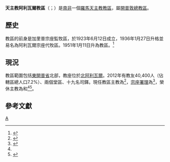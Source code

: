 {{Infobox Roman Catholic diocese
|Roman Catholic Diocese of = 天主教阿利瓦爾教區
|Latin name of diocese = Dioecesis Alivalensis
|border = catholic
|image = 
|caption = 
|location = [[南非|南非]]
|territory = 東開普省北部
|population = 40,400
|rite = [[羅馬禮|羅馬禮]]
|patron = 
|province = [[天主教開普敦總教區|開普敦]]
|established = 1923年
|cathedral = [[耶穌聖心主教座堂_(北阿利瓦爾)|耶穌聖心座堂]]
|副主教座堂 =
|leadership = 主教
|website = 
|pope = {{incumbent pope}}
|ordinary = {{link-de|若瑟·基齊托 (主教)|Joseph Kizito (Bischof)|若瑟·基齊托}}
|apostolic_admin = {{link-pl|亞當·穆夏韋克|Adam Musiałek|亞當·萊謝克·穆夏韋克}}
|coadjutor bishop = 
|emeritus = {{link-en|費德廉·洛賓格爾|Fritz Lobinger}}<br />{{link-de|彌額爾·韋斯滕貝格|Michael Wüstenberg}}
}}
'''天主教阿利瓦爾教區'''（{{lang-la|Dioecesis Alivalensis}}；{{lang-en|Roman Catholic Diocese of Aliwal}}）是[[南非|南非]]一個[[羅馬天主教|羅馬天主教]][[教區|教區]]，屬[[天主教開普敦總教區|開普敦總教區]]。

==歷史==
教區的前身是加里普宗座監牧區，於1923年6月12日成立，1936年1月27日升格並易名為阿利瓦爾宗座代牧區。1951年1月11日升為教區。<ref>{{cite journal|journal=[[宗座公報|宗座公報]]|publisher=梵蒂岡出版社|date=1951年|volume=43|title=''Suprema Nobis''|page=257|url=http://www.vatican.va/archive/aas/documents/AAS%2043%20%5B1951%5D%20-%20ocr.pdf|access-date=2014-01-22|archive-date=2012-08-09|archive-url=https://www.webcitation.org/69mL2255U?url=http://www.vatican.va/archive/aas/documents/AAS%2043%20%5B1951%5D%20-%20ocr.pdf|dead-url=no}}</ref>

==現況==
教區範圍包括[[東開普省|東開普省]]北部，教座位於[[北阿利瓦爾|北阿利瓦爾]]。2012年有教友40,400人（佔轄區總人口7.2%）、兩個堂區、十九名司鐸。現任教區主教為{{link-de|若瑟·基齊托 (主教)|Joseph Kizito (Bischof)|若瑟·基齊托}}<ref>{{cite press release |title=Resignations and Appointments, 15.11.2019 |url=https://press.vatican.va/content/salastampa/en/bollettino/pubblico/2019/11/15/191115e.html |publisher=Holy See Press Office |accessdate=2019-11-15 |archiveurl=https://web.archive.org/web/20191115182806/https://press.vatican.va/content/salastampa/en/bollettino/pubblico/2019/11/15/191115e.html |archivedate=2019-11-15 |language=en |date=2019-11-15 |dead-url=no }}</ref>，[[宗座署理|宗座署理]]為{{link-pl|亞當·穆夏韋克|Adam Musiałek|亞當·萊謝克·穆夏韋克}}<ref name="Vatican20170901">{{cite press release |title=Resignations and Appointments, 01.09.2017 |url=https://press.vatican.va/content/salastampa/en/bollettino/pubblico/2017/09/01/170901d.html |publisher=Holy See Press Office |accessdate=2019-11-16 |archiveurl=https://web.archive.org/web/20191116132010/https://press.vatican.va/content/salastampa/en/bollettino/pubblico/2017/09/01/170901d.html |archivedate=2019-11-16 |language=en |date=2017-09-01 |dead-url=no }}</ref>，榮休主教為{{link-en|費德廉·洛賓格爾|Fritz Lobinger}}和{{link-de|彌額爾·韋斯滕貝格|Michael Wüstenberg}}<ref name="Vatican20170901" /><ref>{{cite press release |title=RINUNCE E NOMINE, 29.04.2004 |url=https://press.vatican.va/content/salastampa/it/bollettino/pubblico/2004/04/29/0207/00655.html |publisher=Sala Stampa della Santa Sede |accessdate=2019-11-16 |archiveurl=https://web.archive.org/web/20191116145558/https://press.vatican.va/content/salastampa/it/bollettino/pubblico/2004/04/29/0207/00655.html |archivedate=2019-11-16 |language=it |date=2004-04-29 |dead-url=no }}</ref>。

==參考文獻==
{{reflist}}

{{南非天主教教區}}
[[Category:南非天主教教區|A]]
